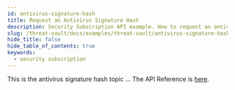 ```yaml
---
id: antivirus-signature-hash
title: Request an Antivirus Signature Hash
description: Security Subscription API example. How to request an antivirus signature hash.
slug: /threat-vault/docs/examples/threat-vault/antivirus-signature-hash
hide_title: false
hide_table_of_contents: true
keywords:
  - security subscription
---
```


This is the antivirus signature hash topic ...
The API Reference is [here](/cdss/threat-vault/api//advanced-threat-prevention#operation/threats).
